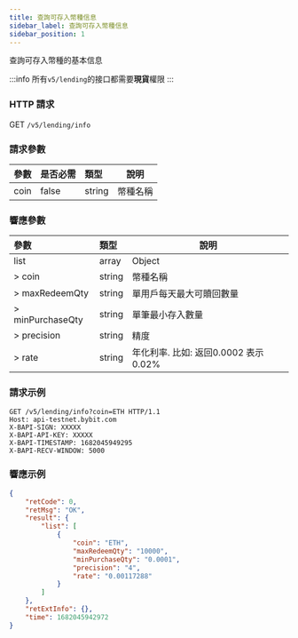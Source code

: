```yaml
---
title: 查詢可存入幣種信息
sidebar_label: 查詢可存入幣種信息
sidebar_position: 1
---
```

查詢可存入幣種的基本信息

:::info
所有`v5/lending`的接口都需要**現貨**權限
:::

### HTTP 請求
GET `/v5/lending/info`

### 請求參數
| 參數 | 是否必需 | 類型 | 說明|
|:----- |:-------|:-----|------ |
|coin | false | string | 幣種名稱 |

### 響應參數
| 參數 | 類型 | 說明|
|:----- |:-----|----- |
|list | array | Object |
|> coin | string	| 幣種名稱 |
|> maxRedeemQty | string | 單用戶每天最大可贖回數量 |
|> minPurchaseQty | string | 單筆最小存入數量 |
|> precision	| string | 精度 |
|> rate	| string |年化利率. 比如: 返回0.0002 表示 0.02%  |

### 請求示例

```http
GET /v5/lending/info?coin=ETH HTTP/1.1
Host: api-testnet.bybit.com
X-BAPI-SIGN: XXXXX
X-BAPI-API-KEY: XXXXX
X-BAPI-TIMESTAMP: 1682045949295
X-BAPI-RECV-WINDOW: 5000
```

### 響應示例

```json
{
    "retCode": 0,
    "retMsg": "OK",
    "result": {
        "list": [
            {
                "coin": "ETH",
                "maxRedeemQty": "10000",
                "minPurchaseQty": "0.0001",
                "precision": "4",
                "rate": "0.00117288"
            }
        ]
    },
    "retExtInfo": {},
    "time": 1682045942972
}
```
